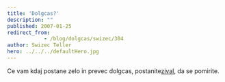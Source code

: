 ```yaml
---
title: 'Dolgcas?'
description: ""
published: 2007-01-25
redirect_from: 
            - /blog/dolgcas/swizec/304
author: Swizec Teller
hero: ../../../defaultHero.jpg
---
```

Ce vam kdaj postane zelo in prevec dolgcas, postanite[zival](http://www.beseechfanclub.com/bored/), da se pomirite.